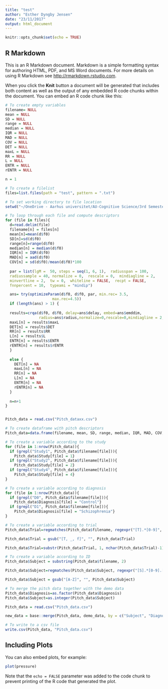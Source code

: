 ```yaml
---
title: "test"
author: "Esther Dyngby Jensen"
date: "23/11/2017"
output: html_document
---
```


```r
knitr::opts_chunk$set(echo = TRUE)
```

## R Markdown

This is an R Markdown document. Markdown is a simple formatting syntax for authoring HTML, PDF, and MS Word documents. For more details on using R Markdown see <http://rmarkdown.rstudio.com>.

When you click the **Knit** button a document will be generated that includes both content as well as the output of any embedded R code chunks within the document. You can embed an R code chunk like this:

```r
# To create empty variables
filename= NULL
mean = NULL
SD = NULL
range = NULL
median = NULL
IQR = NULL
MAD = NULL
COV = NULL
DET = NULL
maxL = NULL
RR = NULL
L = NULL
ENTR = NULL
rENTR = NULL

n = 1

# To create a filelist
files=list.files(path = "test", pattern = ".txt")

# To set working directory to file location
setwd("~/OneDrive - Aarhus universitet/AU-Cognitive Science/3rd Semester/Experimental Methods 3/Exercise/Assignments/Assignment_2")

# To loop through each file and compute descriptors
for (file in files){
  d=read.delim(file)
  filename[n] = files[n]
  mean[n]=mean(d$f0)
  SD[n]=sd(d$f0)
  range[n]=range(d$f0)
  median[n] = median(d$f0)
  IQR[n] = IQR(d$f0)
  MAD[n] = aad(d$f0)
  COV[n] = sd(d$f0)/mean(d$f0)*100
  
  par = list(lgM =  50, steps = seq(1, 6, 1),  radiusspan = 100,
  radiussample = 40, normalize = 0,  rescale = 0,  mindiagline = 2,
  minvertline = 2,  tw = 0,  whiteline = FALSE,  recpt = FALSE,
  fnnpercent = 10,  typeami = "mindip") 

  ans= try(optimizeParam(d$f0, d$f0, par, min.rec= 3.5,
                     max.rec=4.5))
  if (length(ans) > 1) {
  
  results=crqa(d$f0, d$f0, delay=ans$delay, embed=ans$emddim,
               radius=ans$radius,normalize=0,rescale=0,mindiagline = 2,minvertline = 2)
  maxL[n] = results$maxL
  DET[n] = results$DET
  RR[n] = results$RR
  L[n] = results$L
  ENTR[n] = results$ENTR
  rENTR[n] = results$rENTR
  } 
  
  else {
    DET[n] = NA
    maxL[n] = NA
    RR[n] = NA
    L[n] = NA
    ENTR[n] = NA
    rENTR[n] = NA
  }
  
  n=n+1
}


Pitch_data = read.csv("Pitch_dataxx.csv")

# To create dataframe with pitch descriptors
Pitch_data=data.frame(filename, mean, SD, range, median, IQR, MAD, COV, DET, maxL, RR, L, ENTR, rENTR)

# To create a variable according to the study
for (file in 1:nrow(Pitch_data)){
  if (grepl("Study1", Pitch_data$filename[file])){
    Pitch_data$Study[file] = 1}
  if (grepl("Study2", Pitch_data$filename[file])){
    Pitch_data$Study[file] = 2}
  if (grepl("Study4", Pitch_data$filename[file])){
    Pitch_data$Study[file] = 4}
}

# To create a variable according to diagnosis
for (file in 1:nrow(Pitch_data)){
  if (grepl("D0", Pitch_data$filename[file])){
    Pitch_data$Diagnosis[file] = "Control"}
  if (grepl("D1", Pitch_data$filename[file])){
    Pitch_data$Diagnosis[file] = "Schizophrenia"}
}

# To create a variable according to trial
Pitch_data$Trial=regmatches(Pitch_data$filename, regexpr("[T].*[0-9]", Pitch_data$filename))

Pitch_data$Trial = gsub("[T, _, f]", "", Pitch_data$Trial)

Pitch_data$Trial=substr(Pitch_data$Trial, 1, nchar(Pitch_data$Trial)-1)

# To create a variable according to ID
Pitch_data$Subject = substring(Pitch_data$filename, 2)

Pitch_data$Subject=regmatches(Pitch_data$Subject, regexpr("[S].*[0-9].[T]", Pitch_data$Subject))

Pitch_data$Subject = gsub("[A-Z]", "", Pitch_data$Subject)

# To merge the pitch data together with the demo data
Pitch_data$Diagnosis=as.factor(Pitch_data$Diagnosis)
Pitch_data$Subject=as.integer(Pitch_data$Subject)

Pitch_data = read.csv("Pitch_data.csv")

new_data = base::merge(Pitch_data, demo_data, by = c("Subject", "Diagnosis"))

# To write to a csv file
write.csv(Pitch_data, "Pitch_data.csv")
```

## Including Plots

You can also embed plots, for example:

```r
plot(pressure)
```

Note that the `echo = FALSE` parameter was added to the code chunk to prevent printing of the R code that generated the plot.
